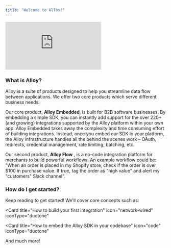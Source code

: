 ```yaml
---
title: 'Welcome to Alloy!'
---
```


<Frame>
  <iframe
    src="https://www.youtube.com/embed/r-jk_Fl-VmY"
    title="YouTube video player"
    frameborder="0"
    allow="accelerometer; autoplay; clipboard-write; encrypted-media; gyroscope; picture-in-picture; web-share"
    allowfullscreen
    className="w-full aspect-video"
  ></iframe>
</Frame>

### What is Alloy?

Alloy is a suite of products designed to help you streamline data flow between applications. We offer two core products which serve different business needs:

Our core product, **Alloy Embedded**, is built for B2B software businesses. By embedding a simple SDK, you can instantly add support for the over 220+ (and growing) integrations supported by the Alloy platform within your own app. Alloy Embedded takes away the complexity and time consuming effort of building integrations. Instead, once you embed our SDK in your platform, the Alloy infrastructure handles all the behind the scenes work – OAuth, redirects, credential management, rate limiting, batching, etc.

Our second product, **Alloy Flow** , is a no-code integration platform for merchants to build powerful workflows. An example workflow could be: "When an order is placed in my Shopify store, check if the order is over $100 in purchase value. If true, tag the order as "high value" and alert my "customers" Slack channel".

### How do I get started?

Keep reading to get started! We'll cover core concepts such as:

<Card
  title="How to build your first integration"
  icon="network-wired"
  iconType="duotone"
></Card>
<Card
  title="How to embed the Alloy SDK in your codebase"
  icon="code"
  iconType="duotone"
></Card>

And much more!
